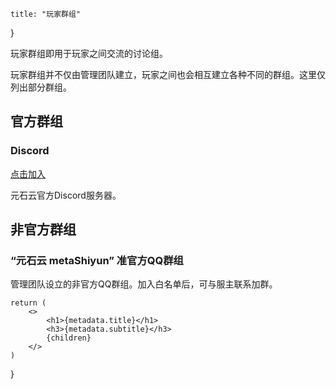     title: "玩家群组"
}

玩家群组即用于玩家之间交流的讨论组。

玩家群组并不仅由管理团队建立，玩家之间也会相互建立各种不同的群组。这里仅列出部分群组。

## 官方群组

### Discord

[点击加入](https://discord.gg/Q6NhsszQXk)

元石云官方Discord服务器。

## 非官方群组

### “元石云 metaShiyun” 准官方QQ群组

管理团队设立的非官方QQ群组。加入白名单后，可与服主联系加群。

    return (
        <>
            <h1>{metadata.title}</h1>
            <h3>{metadata.subtitle}</h3>
            {children}
        </>
    )
}